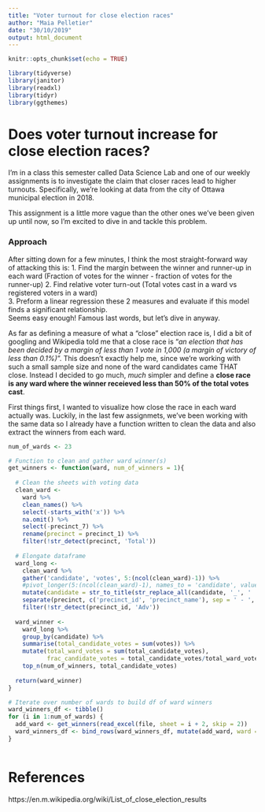 ```yaml
---
title: "Voter turnout for close election races"
author: "Maia Pelletier"
date: "30/10/2019"
output: html_document
---
```


```r
knitr::opts_chunk$set(echo = TRUE)

library(tidyverse)
library(janitor)
library(readxl)
library(tidyr)
library(ggthemes)

```

# Does voter turnout increase for close election races?  

I'm in a class this semester called Data Science Lab and one of our weekly assignments is to investigate the claim that closer races lead to higher turnouts. Specifically, we're looking at data from the city of Ottawa municipal election in 2018.  

This assignment is a little more vague than the other ones we've been given up until now, so I'm excited to dive in and tackle this problem.  

### Approach  

After sitting down for a few minutes, I think the most straight-forward way of attacking this is:
  1. Find the margin between the winner and runner-up in each ward (Fraction of votes for the winner - fraction of votes for the runner-up)
  2. Find relative voter turn-out (Total votes cast in a ward vs registered voters in a ward)  
  3. Preform a linear regression these 2 measures and evaluate if this model finds a significant relationship.  
Seems easy enough! Famous last words, but let's dive in anyway.  

As far as defining a measure of what a "close" election race is, I did a bit of googling and Wikipedia told me that a close race is "*an election that has been decided by a margin of less than 1 vote in 1,000 (a margin of victory of less than 0.1%)*". This doesn't exactly help me, since we're working with such a small sample size and none of the ward candidates came THAT close. Instead I decided to go much, *much* simpler and define a **close race is any ward where the winner receieved less than 50% of the total votes cast**.  

First things first, I wanted to visualize how close the race in each ward actually was. Luckily, in the last few assignmets, we've been working with the same data so I already have a function written to clean the data and also extract the winners from each ward.  

```r
num_of_wards <- 23

# Function to clean and gather ward winner(s)
get_winners <- function(ward, num_of_winners = 1){
  
  # Clean the sheets with voting data
  clean_ward <- 
    ward %>%
    clean_names() %>%
    select(-starts_with('x')) %>%
    na.omit() %>%
    select(-precinct_7) %>%
    rename(precinct = precinct_1) %>%
    filter(!str_detect(precinct, 'Total'))
  
  # Elongate dataframe
  ward_long <- 
    clean_ward %>%
    gather('candidate', 'votes', 5:(ncol(clean_ward)-1)) %>%
    #pivot_longer(5:(ncol(clean_ward)-1), names_to = 'candidate', values_to = 'votes') %>%
    mutate(candidate = str_to_title(str_replace_all(candidate, '_', ' '))) %>% 
    separate(precinct, c('precinct_id', 'precinct_name'), sep = ' - ', extra = 'merge') %>%
    filter(!str_detect(precinct_id, 'Adv'))
  
  ward_winner <- 
    ward_long %>%
    group_by(candidate) %>%
    summarise(total_candidate_votes = sum(votes)) %>%
    mutate(total_ward_votes = sum(total_candidate_votes),
           frac_candidate_votes = total_candidate_votes/total_ward_votes) %>%
    top_n(num_of_winners, total_candidate_votes)
  
  return(ward_winner)
}

# Iterate over number of wards to build df of ward winners
ward_winners_df <- tibble()
for (i in 1:num_of_wards) {
  add_ward <- get_winners(read_excel(file, sheet = i + 2, skip = 2))
  ward_winners_df <- bind_rows(ward_winners_df, mutate(add_ward, ward = i))
}
```




```r
```

# References

https://en.m.wikipedia.org/wiki/List_of_close_election_results
